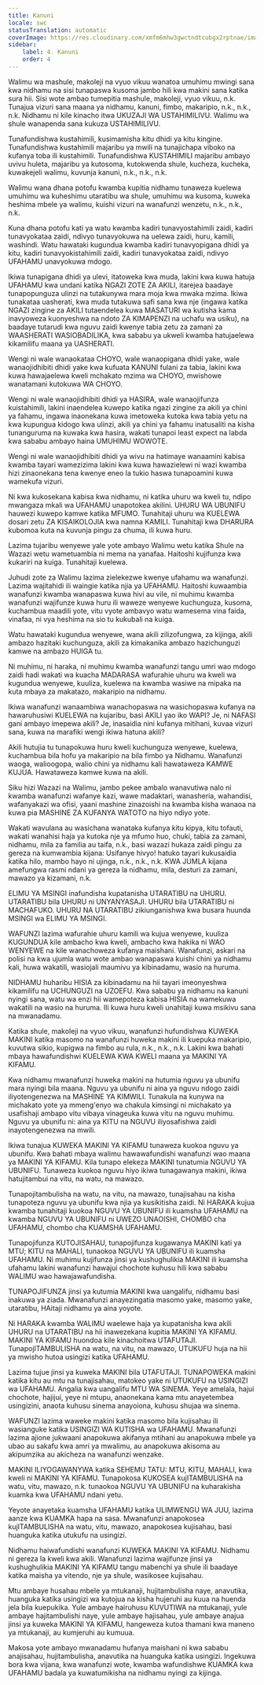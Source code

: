 ```yaml
---
title: Kanuni
locale: swc
statusTranslation: automatic
coverImage: https://res.cloudinary.com/xmfm6mhw3gwctndtcubgx2rptnae/image/upload/v1740337243/small_cover_educacion_fundamental_a051170f1c.webp
sidebar:
    label: 4. Kanuni
    order: 4
---
```

Walimu wa mashule, makoleji na vyuo vikuu wanatoa umuhimu mwingi sana kwa nidhamu na sisi tunapaswa kusoma jambo hili kwa makini sana katika sura hii. Sisi wote ambao tumepitia mashule, makoleji, vyuo vikuu, n.k. Tunajua vizuri sana maana ya nidhamu, kanuni, fimbo, makaripio, n.k., n.k., n.k. Nidhamu ni kile kinacho itwa UKUZAJI WA USTAHIMILIVU. Walimu wa shule wanapenda sana kukuza USTAHIMILIVU.

Tunafundishwa kustahimili, kusimamisha kitu dhidi ya kitu kingine. Tunafundishwa kustahimili majaribu ya mwili na tunajichapa viboko na kufanya toba ili kustahimili. Tunafundishwa KUSTAHIMILI majaribu ambayo uvivu huleta, majaribu ya kutosoma, kutokwenda shule, kucheza, kucheka, kuwakejeli walimu, kuvunja kanuni, n.k., n.k., n.k.

Walimu wana dhana potofu kwamba kupitia nidhamu tunaweza kuelewa umuhimu wa kuheshimu utaratibu wa shule, umuhimu wa kusoma, kuweka heshima mbele ya walimu, kuishi vizuri na wanafunzi wenzetu, n.k., n.k., n.k.

Kuna dhana potofu kati ya watu kwamba kadiri tunavyostahimili zaidi, kadiri tunavyokataa zaidi, ndivyo tunavyokuwa na uelewa zaidi, huru, kamili, washindi. Watu hawataki kugundua kwamba kadiri tunavyopigana dhidi ya kitu, kadiri tunavyokistahimili zaidi, kadiri tunavyokataa zaidi, ndivyo UFAHAMU unavyokuwa mdogo.

Ikiwa tunapigana dhidi ya ulevi, itatoweka kwa muda, lakini kwa kuwa hatuja UFAHAMU kwa undani katika NGAZI ZOTE ZA AKILI, itarejea baadaye tunapopunguza ulinzi na tutakunywa mara moja kwa mwaka mzima. Ikiwa tunakataa uasherati, kwa muda tutakuwa safi sana kwa nje (ingawa katika NGAZI zingine za AKILI tutaendelea kuwa MASATURI wa kutisha kama inavyoweza kuonyeshwa na ndoto ZA KIMAPENZI na uchafu wa usiku), na baadaye tutarudi kwa nguvu zaidi kwenye tabia zetu za zamani za WAASHERATI WASIOBADILIKA, kwa sababu ya ukweli kwamba hatujaelewa kikamilifu maana ya UASHERATI.

Wengi ni wale wanaokataa CHOYO, wale wanaopigana dhidi yake, wale wanaojidhibiti dhidi yake kwa kufuata KANUNI fulani za tabia, lakini kwa kuwa hawajaelewa kweli mchakato mzima wa CHOYO, mwishowe wanatamani kutokuwa WA CHOYO.

Wengi ni wale wanaojidhibiti dhidi ya HASIRA, wale wanaojifunza kuistahimili, lakini inaendelea kuwepo katika ngazi zingine za akili ya chini ya fahamu, ingawa inaonekana kuwa imetoweka kutoka kwa tabia yetu na kwa kupungua kidogo kwa ulinzi, akili ya chini ya fahamu inatusaliti na kisha tunanguruma na kuwaka kwa hasira, wakati tunapoi least expect na labda kwa sababu ambayo haina UMUHIMU WOWOTE.

Wengi ni wale wanaojidhibiti dhidi ya wivu na hatimaye wanaamini kabisa kwamba tayari wamezizima lakini kwa kuwa hawazielewi ni wazi kwamba hizi zinaonekana tena kwenye eneo la tukio haswa tunapoamini kuwa wamekufa vizuri.

Ni kwa kukosekana kabisa kwa nidhamu, ni katika uhuru wa kweli tu, ndipo mwangaza mkali wa UFAHAMU unapotokea akilini. UHURU WA UBUNIFU hauwezi kuwepo kamwe katika MFUMO. Tunahitaji uhuru wa KUELEWA dosari zetu ZA KISAIKOLOJIA kwa namna KAMILI. Tunahitaji kwa DHARURA kubomoa kuta na kuvunja pingu za chuma, ili kuwa huru.

Lazima tujaribu wenyewe yale yote ambayo Walimu wetu katika Shule na Wazazi wetu wametuambia ni mema na yanafaa. Haitoshi kujifunza kwa kukariri na kuiga. Tunahitaji kuelewa.

Juhudi zote za Walimu lazima zielekezwe kwenye ufahamu wa wanafunzi. Lazima wajitahidi ili waingie katika njia ya UFAHAMU. Haitoshi kuwaambia wanafunzi kwamba wanapaswa kuwa hivi au vile, ni muhimu kwamba wanafunzi wajifunze kuwa huru ili waweze wenyewe kuchunguza, kusoma, kuchambua maadili yote, vitu vyote ambavyo watu wamesema vina faida, vinafaa, ni vya heshima na sio tu kukubali na kuiga.

Watu hawataki kugundua wenyewe, wana akili zilizofungwa, za kijinga, akili ambazo hazitaki kuchunguza, akili za kimakanika ambazo hazichunguzi kamwe na ambazo HUIGA tu.

Ni muhimu, ni haraka, ni muhimu kwamba wanafunzi tangu umri wao mdogo zaidi hadi wakati wa kuacha MADARASA wafurahie uhuru wa kweli wa kugundua wenyewe, kuuliza, kuelewa na kwamba wasiwe na mipaka na kuta mbaya za makatazo, makaripio na nidhamu.

Ikiwa wanafunzi wanaambiwa wanachopaswa na wasichopaswa kufanya na hawaruhusiwi KUELEWA na kujaribu, basi AKILI yao iko WAPI? Je, ni NAFASI gani ambayo imepewa akili? Je, inasaidia nini kufanya mitihani, kuvaa vizuri sana, kuwa na marafiki wengi ikiwa hatuna akili?

Akili hutujia tu tunapokuwa huru kweli kuchunguza wenyewe, kuelewa, kuchambua bila hofu ya makaripio na bila fimbo ya Nidhamu. Wanafunzi waoga, walioogopa, walio chini ya nidhamu kali hawataweza KAMWE KUJUA. Hawataweza kamwe kuwa na akili.

Siku hizi Wazazi na Walimu, jambo pekee ambalo wanavutiwa nalo ni kwamba wanafunzi wafanye kazi, wawe madaktari, wanasheria, wahandisi, wafanyakazi wa ofisi, yaani mashine zinazoishi na kwamba kisha wanaoa na kuwa pia MASHINE ZA KUFANYA WATOTO na hiyo ndiyo yote.

Wakati wavulana au wasichana wanataka kufanya kitu kipya, kitu tofauti, wakati wanahisi haja ya kutoka nje ya mfumo huo, chuki, tabia za zamani, nidhamu, mila za familia au taifa, n.k., basi wazazi hukaza zaidi pingu za gereza na kumwambia kijana: Usifanye hivyo! hatuko tayari kukusaidia katika hilo, mambo hayo ni ujinga, n.k., n.k., n.k. KWA JUMLA kijana amefungwa rasmi ndani ya gereza la nidhamu, mila, desturi za zamani, mawazo ya kizamani, n.k.

ELIMU YA MSINGI inafundisha kupatanisha UTARATIBU na UHURU. UTARATIBU bila UHURU ni UNYANYASAJI. UHURU bila UTARATIBU ni MACHAFUKO. UHURU NA UTARATIBU zikiunganishwa kwa busara huunda MSINGI wa ELIMU YA MSINGI.

WAFUNZI lazima wafurahie uhuru kamili wa kujua wenyewe, kuuliza KUGUNDUA kile ambacho kwa kweli, ambacho kwa hakika ni WAO WENYEWE na kile wanachoweza kufanya maishani. Wanafunzi, askari na polisi na kwa ujumla watu wote ambao wanapaswa kuishi chini ya nidhamu kali, huwa wakatili, wasiojali maumivu ya kibinadamu, wasio na huruma.

NIDHAMU huharibu HISIA za kibinadamu na hii tayari imeonyeshwa kikamilifu na UCHUNGUZI na UZOEFU. Kwa sababu ya nidhamu na kanuni nyingi sana, watu wa enzi hii wamepoteza kabisa HISIA na wamekuwa wakatili na wasio na huruma. Ili kuwa huru kweli unahitaji kuwa msikivu sana na mwanadamu.

Katika shule, makoleji na vyuo vikuu, wanafunzi hufundishwa KUWEKA MAKINI katika masomo na wanafunzi huweka makini ili kuepuka makaripio, kuvutwa sikio, kupigwa na fimbo au rula, n.k., n.k., n.k. Lakini kwa bahati mbaya hawafundishwi KUELEWA KWA KWELI maana ya MAKINI YA KIFAMU.

Kwa nidhamu mwanafunzi huweka makini na hutumia nguvu ya ubunifu mara nyingi bila maana. Nguvu ya ubunifu ni aina ya nguvu ndogo zaidi iliyotengenezwa na MASHINE YA KIMWILI. Tunakula na kunywa na michakato yote ya mmeng'enyo wa chakula kimsingi ni michakato ya usafishaji ambapo vitu vibaya vinageuka kuwa vitu na nguvu muhimu. Nguvu ya ubunifu ni: aina ya KITU na NGUVU iliyosafishwa zaidi inayotengenezwa na mwili.

Ikiwa tunajua KUWEKA MAKINI YA KIFAMU tunaweza kuokoa nguvu ya ubunifu. Kwa bahati mbaya walimu hawawafundishi wanafunzi wao maana ya MAKINI YA KIFAMU. Kila tunapo elekeza MAKINI tunatumia NGUVU YA UBUNIFU. Tunaweza kuokoa nguvu hiyo ikiwa tunagawanya makini, ikiwa hatujitambui na vitu, na watu, na mawazo.

Tunapojitambulisha na watu, na vitu, na mawazo, tunajisahau na kisha tunapoteza nguvu ya ubunifu kwa njia ya kusikitisha zaidi. Ni HARAKA kujua kwamba tunahitaji kuokoa NGUVU YA UBUNIFU ili kuamsha UFAHAMU na kwamba NGUVU YA UBUNIFU ni UWEZO UNAOISHI, CHOMBO cha UFAHAMU, chombo cha KUAMSHA UFAHAMU.

Tunapojifunza KUTOJISAHAU, tunapojifunza kugawanya MAKINI kati ya MTU; KITU na MAHALI, tunaokoa NGUVU YA UBUNIFU ili kuamsha UFAHAMU. Ni muhimu kujifunza jinsi ya kushughulikia MAKINI ili kuamsha ufahamu lakini wanafunzi hawajui chochote kuhusu hili kwa sababu WALIMU wao hawajawafundisha.

TUNAPOJIFUNZA jinsi ya kutumia MAKINI kwa uangalifu, nidhamu basi inakuwa ya ziada. Mwanafunzi anayezingatia masomo yake, masomo yake, utaratibu, HAitaji nidhamu ya aina yoyote.

Ni HARAKA kwamba WALIMU waelewe haja ya kupatanisha kwa akili UHURU na UTARATIBU na hii inawezekana kupitia MAKINI YA KIFAMU. MAKINI YA KIFAMU huondoa kile kinachoitwa UTAFUTAJI. TunapojITAMBULISHA na watu, na vitu, na mawazo, UTUKUFU huja na hii ya mwisho hutoa usingizi katika UFAHAMU.

Lazima tujue jinsi ya kuweka MAKINI bila UTAFUTAJI. TUNAPOWEKA makini katika kitu au mtu na tunajisahau, matokeo yake ni UTUKUFU na USINGIZI wa UFAHAMU. Angalia kwa uangalifu MTU WA SINEMA. Yeye amelala, hajui chochote, hajijui, yeye ni mtupu, anaonekana kama mtu anayetembea usingizini, anaota kuhusu sinema anayoiona, kuhusu shujaa wa sinema.

WAFUNZI lazima waweke makini katika masomo bila kujisahau ili wasianguke katika USINGIZI WA KUTISHA wa UFAHAMU. Mwanafunzi lazima ajione jukwaani anapokuwa akifanya mtihani au anapokuwa mbele ya ubao au sakafu kwa amri ya mwalimu, au anapokuwa akisoma au akipumzika au akicheza na wanafunzi wenzake.

MAKINI ILIYOGAWANYWA katika SEHEMU TATU: MTU, KITU, MAHALI, kwa kweli ni MAKINI YA KIFAMU. Tunapokosa KUKOSEA kujITAMBULISHA na watu, vitu, mawazo, n.k. tunaokoa NGUVU YA UBUNIFU na kuharakisha kuamka kwa UFAHAMU ndani yetu.

Yeyote anayetaka kuamsha UFAHAMU katika ULIMWENGU WA JUU, lazima aanze kwa KUAMKA hapa na sasa. Mwanafunzi anapokosea kujITAMBULISHA na watu, vitu, mawazo, anapokosea kujisahau, basi huanguka katika utukufu na usingizi.

Nidhamu haiwafundishi wanafunzi KUWEKA MAKINI YA KIFAMU. Nidhamu ni gereza la kweli kwa akili. Wanafunzi lazima wajifunze jinsi ya kushughulikia MAKINI YA KIFAMU tangu mabenchi ya shule ili baadaye katika maisha ya vitendo, nje ya shule, wasikosee kujisahau.

Mtu ambaye husahau mbele ya mtukanaji, hujitambulisha naye, anavutika, huanguka katika usingizi wa kutojua na kisha hujeruhi au kuua na huenda jela bila kuepukika. Yule ambaye hairuhusu KUVUTIWA na mtukanaji, yule ambaye hajitambulishi naye, yule ambaye hajisahau, yule ambaye anajua jinsi ya kuweka MAKINI YA KIFAMU, hangeweza kutoa thamani kwa maneno ya mtukanaji, au kumjeruhi au kumuua.

Makosa yote ambayo mwanadamu hufanya maishani ni kwa sababu anajisahau, hujitambulisha, anavutika na huanguka katika usingizi. Ingekuwa bora kwa vijana, kwa wanafunzi wote, kwamba wafundishwe KUAMKA kwa UFAHAMU badala ya kuwatumikisha na nidhamu nyingi za kijinga.

